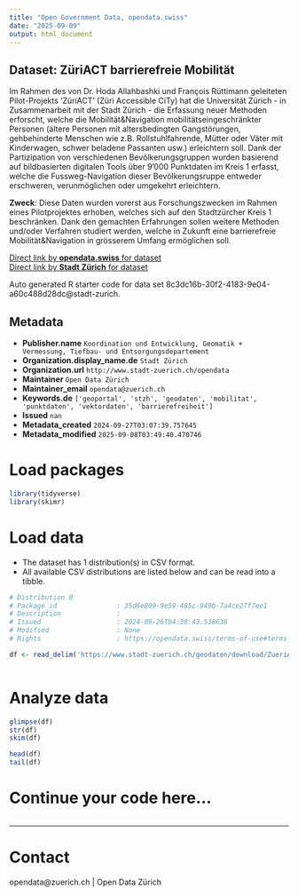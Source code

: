 ```yaml
---
title: "Open Government Data, opendata.swiss"
date: "2025-09-09"
output: html_document
---
```


## Dataset: ZüriACT barrierefreie Mobilität

Im Rahmen des von Dr. Hoda Allahbashki und François Rüttimann geleiteten Pilot-Projekts 'ZüriACT' (Züri Accessible CiTy) hat die Universität Zürich - in Zusammenarbeit mit der Stadt Zürich - die Erfassung neuer Methoden erforscht, welche die Mobilität&Navigation mobilitätseingeschränkter Personen (ältere Personen mit altersbedingten Gangstörungen, gehbehinderte Menschen wie z.B. Rollstuhlfahrende, Mütter oder Väter mit Kinderwagen, schwer beladene Passanten usw.) erleichtern soll. Dank der Partizipation von verschiedenen Bevölkerungsgruppen wurden basierend auf bildbasierten digitalen Tools über 9'000 Punktdaten im Kreis 1 erfasst, welche die Fussweg-Navigation dieser Bevölkerungsruppe entweder erschweren, verunmöglichen oder umgekehrt erleichtern.

**Zweck**: Diese Daten wurden vorerst aus Forschungszwecken im Rahmen eines Pilotprojektes erhoben, welches sich auf den Stadtzürcher Kreis 1 beschränken. Dank den gemachten Erfahrungen sollen weitere Methoden und/oder Verfahren studiert werden, welche in Zukunft eine barrierefreie Mobilität&Navigation in grösserem Umfang ermöglichen soll.

[Direct link by **opendata.swiss** for dataset](https://opendata.swiss/de/dataset/zuriact-barrierefreie-mobilitat)<br>
[Direct link by **Stadt Zürich** for dataset](https://data.stadt-zuerich.ch/dataset/geo_zueriact_barrierefreie_mobilitaet)

Auto generated R starter code for data set 8c3dc16b-30f2-4183-9e04-a60c488d28dc@stadt-zurich.

## Metadata

- **Publisher.name** `Koordination und Entwicklung, Geomatik + Vermessung, Tiefbau- und Entsorgungsdepartement`
- **Organization.display_name.de** `Stadt Zürich`
- **Organization.url** `http://www.stadt-zuerich.ch/opendata`
- **Maintainer** `Open Data Zürich`
- **Maintainer_email** `opendata@zuerich.ch`
- **Keywords.de** `['geoportal', 'stzh', 'geodaten', 'mobilitat', 'punktdaten', 'vektordaten', 'barrierefreiheit']`
- **Issued** `nan`
- **Metadata_created** `2024-09-27T03:07:39.757645`
- **Metadata_modified** `2025-09-08T03:49:40.470746`


# Load packages

```r

library(tidyverse)
library(skimr)

```

# Load data

-   The dataset has 1 distribution(s) in CSV format.
-   All available CSV distributions are listed below and can be read into a tibble.

```r

# Distribution 0
# Package_id               : 35d6e809-9e59-485c-949b-7a4ce27f7ee1
# Description              : 
# Issued                   : 2024-09-26T04:30:43.538638
# Modified                 : None
# Rights                   : https://opendata.swiss/terms-of-use#terms_open

df <- read_delim('https://www.stadt-zuerich.ch/geodaten/download/ZueriACT_barrierefreie_Mobilitaet?format=10008')



```

# Analyze data

```r

glimpse(df)
str(df)
skim(df)

head(df)
tail(df)

```

# Continue your code here...

```r

```

------------------------------------------------------------------------

# Contact

opendata@zuerich.ch | Open Data Zürich
